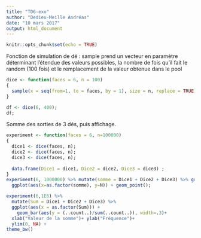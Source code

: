 ```yaml
---
title: "TD6-exo"
author: "Dedieu-Meille Andréas"
date: "10 mars 2017"
output: html_document
---
```


```r
knitr::opts_chunk$set(echo = TRUE)
```


Fonction de simulation de dé : sample prend un vecteur en paramètre déterminant l'étendue des valeurs possibles, la nombre de fois qu'il fait le random (100 fois) et le remplacement de la valeur obtenue dans le pool
```r
dice <- function(faces = 6, n = 100)
{
  sample(x = seq(from=1, to = faces, by = 1), size = n, replace = TRUE);
}

df <- dice(6, 400);
df;
```



Somme des sorties de 3 dés, puis affichage.

```r
experiment <- function(faces = 6, n=100000)
{
  dice1 <- dice(faces, n);
  dice2 <- dice(faces, n);
  dice3 <- dice(faces, n);
  
  data.frame(Dice1 = dice1, Dice2 = dice2, Dice3 = dice3) ;
}
experiment(6, 1000000) %>% mutate(somme = Dice1 + Dice2 + Dice3) %>% group_by(somme) %>% summarise(N=n()) %>% mutate(P=N/1E6) %>%
  ggplot(aes(x=as.factor(somme), y=N)) + geom_point();

```



```r

experiment(6,1E6) %>%
  mutate(Sum = Dice1 + Dice2 + Dice3) %>%
  ggplot(aes(x = as.factor(Sum))) +
    geom_bar(aes(y = (..count..)/sum(..count..)), width=.3)+
  xlab("Valeur de la somme")+ ylab("Fréquence")+
  ylim(0, NA) +
theme_bw()

```